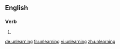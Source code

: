 ==English==

===Verb===
{{head|en|verb form}}

# {{en-third-person singular of|unlearn}}

[[de:unlearning]]
[[fr:unlearning]]
[[vi:unlearning]]
[[zh:unlearning]]